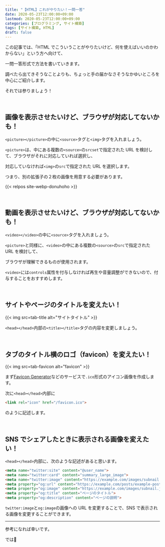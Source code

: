 ```yaml
---
title: "【HTML】これがやりたい！一問一答"
date: 2020-05-23T12:00:00+09:00
lastmod: 2020-05-23T12:00:00+09:00
categories: [プログラミング, サイト構築]
tags: [サイト構築, HTML]
draft: false
---
```


この記事では、「HTML でこういうことがやりたいけど、何を使えばいいのかわからない」という方へ向けて、

一問一答形式で方法を書いていきます。

調べたら出てきそうなことよりも、ちょっと手の届かなさそうなかゆいところを中心にご紹介します。

それでは参りましょう！

<!--more-->

<br/>

## 画像を表示させたいけど、ブラウザが対応してないかも！

`<picture></picture>`の中に`<source>`タグと`<img>`タグを入れましょう。

`<picture>`は、中にある複数の`<source>`の`srcset`で指定された URL を検討して、ブラウザがそれに対応していれば選択し、

対応していなければ`<img>`の`src`で指定された URL を選択します。

つまり、別の拡張子の２枚の画像を用意する必要があります。

{{< relpos site-webp-donuhoho >}}

<br/>

## 動画を表示させたいけど、ブラウザが対応してないかも！

`<video></video>`の中に`<source>`タグを入れましょう。

`<picture>`と同様に、`<video>`の中にある複数の`<source>`の`src`で指定された URL を検討して、

ブラウザが理解できるものが使用されます。

`<video>`には`controls`属性を付与しなければ再生や音量調整ができないので、付与することをおすすめします。

<br/>

## サイトやページのタイトルを変えたい！

{{< img src=tab-title alt="サイトタイトル" >}}

`<head></head>`内部の`<title></title>`タグの内容を変更しましょう。

<br/>

## タブのタイトル横のロゴ（favicon）を変えたい！

{{< img src=tab-favicon alt="favicon" >}}

まず[Favicon Generator](https://realfavicongenerator.net/)などのサービスで`.ico`形式のアイコン画像を作成します。

次に`<head></head>`内部に

```html {linenos=false}
<link rel="icon" href="/favicon.ico">
```

のように記述します。

<br/>

## SNS でシェアしたときに表示される画像を変えたい！

`<head></head>`内部に、次のような記述があると思います。

```html {linenos=false, hl_lines=[3, 5]}
<meta name="twitter:site" content="@user_name">
<meta name="twitter:card" content="summary_large_image">
<meta name="twitter:image" content="https://example.com/images/subnail.jpg">
<meta property="og:url" content="https://example.com/posts/example-post/">
<meta property="og:image" content="https://example.com/images/subnail.jpg">
<meta property="og:title" content="ページのタイトル">
<meta property="og:description" content="ページの説明">
```

`twitter:image`と`og:image`の画像への URL を変更することで、SNS で表示される画像を変更することができます。

---

参考になれば幸いです。

では👋
